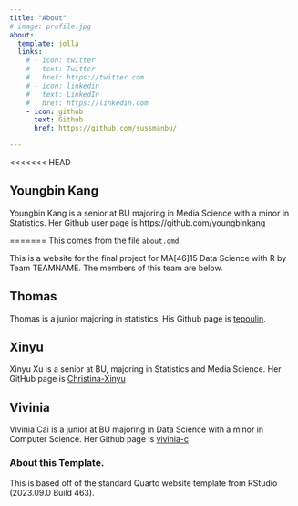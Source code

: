 ```yaml
---
title: "About"
# image: profile.jpg
about:
  template: jolla
  links:
    # - icon: twitter
    #   text: Twitter
    #   href: https://twitter.com
    # - icon: linkedin
    #   text: LinkedIn
    #   href: https://linkedin.com
    - icon: github
      text: Github
      href: https://github.com/sussmanbu/

---
```

<<<<<<< HEAD

## Youngbin Kang

Youngbin Kang is a senior at BU majoring in Media Science with a minor in Statistics. Her Github user page is 
https://github.com/youngbinkang 

=======
This comes from the file `about.qmd`.

This is a website for the final project for MA[46]15 Data Science with R by Team TEAMNAME.
The members of this team are below.


## Thomas

Thomas is a junior majoring in statistics. His Github page is [tepoulin](https://github.com/tepoulin).

## Xinyu

Xinyu Xu is a senior at BU, majoring in Statistics and Media Science. Her GitHub page is [Christina-Xinyu](https://github.com/Christina-Xinyu)

## Vivinia

Vivinia Cai is a junior at BU majoring in Data Science with a minor in Computer Science. Her Github page is [vivinia-c](https://github.com/vivinia-c)

<!-- Please leave in the information below -->

### About this Template.

This is based off of the standard Quarto website template from RStudio (2023.09.0 Build 463).
